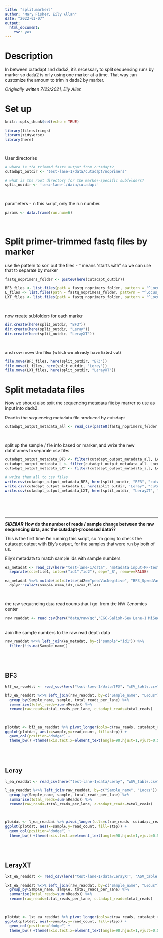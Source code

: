 ```yaml
---
title: "split.markers"
author: "Mary Fisher, Eily Allan"
date: "2022-01-07"
output: 
  html_document:
    toc: yes
---
```



# Description

In between cutadapt and dada2, it's necessary to split sequencing runs by marker so dada2 is only using one marker at a time. That way can customize the amount to trim in dada2 by marker. 

*Originally written 7/29/2021, Eily Allen*

# Set up

```r
knitr::opts_chunk$set(echo = TRUE)

library(filesstrings)
library(tidyverse)
library(here)
```
<br>

User directories
```r
# where is the trimmed fastq output from cutadapt?
cutadapt_outdir <- "test-lane-1/data/cutadapt/noprimers"

# what is the root directory for the marker-specific subfolders?
split_outdir <- "test-lane-1/data/cutadapt"
```
<br>

parameters - in this script, only the run number.
```r
params <- data.frame(run.num=6)
```
<br>



# Split primer-trimmed fastq files by marker

use the pattern to sort out the files - `^` means "starts with" so we can use that to separate by marker
```r
fastq_noprimers_folder <- paste0(here(cutadapt_outdir))

BF3_files <- list.files(path = fastq_noprimers_folder, pattern = "^Locus_BF3_BF3", full.names = T)
L_files <- list.files(path = fastq_noprimers_folder, pattern = "^Locus_Leray_Leray", full.names = T)
LXT_files <- list.files(path = fastq_noprimers_folder, pattern = "^Locus_LerayXT_LXT", full.names = T)
```
<br>

now create subfolders for each marker
```r
dir.create(here(split_outdir, "BF3"))
dir.create(here(split_outdir, "Leray"))
dir.create(here(split_outdir, "LerayXT"))
```
<br>

and now move the files (which we already have listed out)
```r
file.move(BF3_files, here(split_outdir, "BF3"))
file.move(L_files, here(split_outdir, "Leray"))
file.move(LXT_files, here(split_outdir, "LerayXT"))
```



# Split metadata files 

Now we should also split the sequencing metadata file by marker to use as input into dada2.

Read in the sequencing metadata file produced by cutadapt.
```r
cutadapt_output_metadata_all <- read_csv(paste0(fastq_noprimers_folder, "/output.metadata.csv"))
```
<br>

split up the sample / file info based on marker, and write the new dataframes to separate csv files 
```r
cutadapt_output_metadata_BF3 <- filter(cutadapt_output_metadata_all, Locus == "BF3")
cutadapt_output_metadata_L <- filter(cutadapt_output_metadata_all, Locus == "Leray")
cutadapt_output_metadata_LXT <- filter(cutadapt_output_metadata_all, Locus == "LerayXT")

# write them all to csv files 
write.csv(cutadapt_output_metadata_BF3, here(split_outdir, "BF3", "cutadapt_output_metadata_BF3.csv"), row.names=FALSE)
write.csv(cutadapt_output_metadata_L, here(split_outdir, "Leray", "cutadapt_output_metadata_Leray.csv"), row.names=FALSE)
write.csv(cutadapt_output_metadata_LXT, here(split_outdir, "LerayXT", "cutadapt_output_metadata_LerayXT.csv"), row.names=FALSE)


```
<br>
<br>
<br>

















---
***SIDEBAR***
**How do the number of reads / sample change between the raw sequencing data, and the cutadapt-processed data??**

This is the first time I'm running this script, so I'm going to check the cutadapt output with Eily's output, for the samples that were run by both of us. 

Eily's metadata to match sample ids with sample numbers
```r
ea_metadat <- read_csv(here("test-lane-1/data", "metadata-input-MF-test_fix.csv")) %>%
  separate(col=file1, into=c("id1","id2"), sep="_S", remove=FALSE)

ea_metadat %<>% mutate(id1=ifelse(id2=="peedVacNegative", "BF3_SpeedVacNegative",id1)) %>%
  dplyr::select(Sample_name,id1,Locus,file1)
```
<br>

the raw sequencing data read counts that I got from the NW Genomics center
```r
raw_readdat <- read_csv(here("data/raw/qc","EGC-Salish-Sea_Lane-1_MiSeq-Stats.csv"))
```
<br>
Join the sample numbers to the raw read depth data
```r
raw_readdat %<>% left_join(ea_metadat, by=c("sample"="id1")) %>%
  filter(!is.na(Sample_name))
```
<br>
<br>

## BF3

```r
bf3_ea_readdat <- read_csv(here("test-lane-1/data/BF3", "ASV_table.csv"))

bf3_ea_readdat %<>% left_join(raw_readdat, by=c("Sample_name", "Locus")) %>%
  group_by(Sample_name, sample, total_reads_per_lane) %>%
  summarise(total_reads=sum(nReads)) %>%
  rename(raw_reads=total_reads_per_lane, cutadapt_reads=total_reads)
```
<br>

```r
plotdat <- bf3_ea_readdat %>% pivot_longer(cols=c(raw_reads, cutadapt_reads), names_to="step", values_to="read_count")
ggplot(plotdat, aes(x=sample,y=read_count, fill=step)) +
  geom_col(position="dodge") +
  theme_bw() +theme(axis.text.x=element_text(angle=90,hjust=1,vjust=0.5))
```
<br>
<br>

## Leray

```r
l_ea_readdat <- read_csv(here("test-lane-1/data/Leray", "ASV_table.csv"))

l_ea_readdat %<>% left_join(raw_readdat, by=c("Sample_name", "Locus")) %>%
  group_by(Sample_name, sample, total_reads_per_lane) %>%
  summarise(total_reads=sum(nReads)) %>%
  rename(raw_reads=total_reads_per_lane, cutadapt_reads=total_reads)
```
<br>

```r
plotdat <- l_ea_readdat %>% pivot_longer(cols=c(raw_reads, cutadapt_reads), names_to="step", values_to="read_count")
ggplot(plotdat, aes(x=sample,y=read_count, fill=step)) +
  geom_col(position="dodge") +
  theme_bw() +theme(axis.text.x=element_text(angle=90,hjust=1,vjust=0.5))
```
<br>
<br>

## LerayXT

```r
lxt_ea_readdat <- read_csv(here("test-lane-1/data/LerayXT", "ASV_table.csv"))

lxt_ea_readdat %<>% left_join(raw_readdat, by=c("Sample_name", "Locus")) %>%
  group_by(Sample_name, sample, total_reads_per_lane) %>%
  summarise(total_reads=sum(nReads)) %>%
  rename(raw_reads=total_reads_per_lane, cutadapt_reads=total_reads)
```
<br>

```r
plotdat <- lxt_ea_readdat %>% pivot_longer(cols=c(raw_reads, cutadapt_reads), names_to="step", values_to="read_count")
ggplot(plotdat, aes(x=sample,y=read_count, fill=step)) +
  geom_col(position="dodge") +
  theme_bw() +theme(axis.text.x=element_text(angle=90,hjust=1,vjust=0.5))
```






